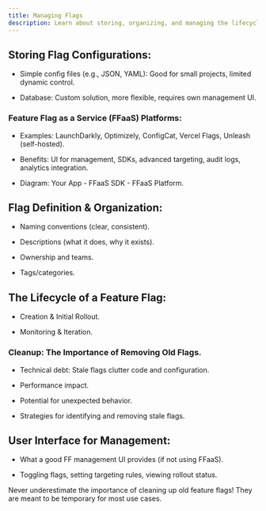 ```yaml
---
title: Managing Flags
description: Learn about storing, organizing, and managing the lifecycle of your feature flags to avoid "flag debt."
---
```


## Storing Flag Configurations:

- Simple config files (e.g., JSON, YAML): Good for small projects, limited dynamic control.

- Database: Custom solution, more flexible, requires own management UI.

### Feature Flag as a Service (FFaaS) Platforms:

- Examples: LaunchDarkly, Optimizely, ConfigCat, Vercel Flags, Unleash (self-hosted).

- Benefits: UI for management, SDKs, advanced targeting, audit logs, analytics integration.

- Diagram: Your App - FFaaS SDK - FFaaS Platform.

## Flag Definition & Organization:

- Naming conventions (clear, consistent).

- Descriptions (what it does, why it exists).

- Ownership and teams.

- Tags/categories.

## The Lifecycle of a Feature Flag:

- Creation & Initial Rollout.

- Monitoring & Iteration.

### Cleanup: The Importance of Removing Old Flags.

- Technical debt: Stale flags clutter code and configuration.

- Performance impact.

- Potential for unexpected behavior.

- Strategies for identifying and removing stale flags.

## User Interface for Management:

- What a good FF management UI provides (if not using FFaaS).

- Toggling flags, setting targeting rules, viewing rollout status.

<Callout>
  Never underestimate the importance of cleaning up old feature flags! They are
  meant to be temporary for most use cases.
</Callout>
